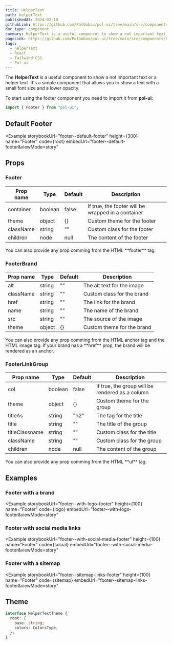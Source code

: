 ```yaml
---
title: HelperText
path: helperText
publishedAt: 2024-02-18
githubLink: https://github.com/PolGubau/pol-ui/tree/main/src/components/HelperText
doc_type: component
summary: HelperText is a useful component to show a not important text or a helper text. It's a simple component that allows you to show a text with a small font size and a low opacity.
pageLink: https://github.com/PolGubau/pol-ui/tree/main/src/components/HelperText
tags:
  - helperText
  - React
  - Tailwind CSS
  - Pol-ui
---
```






The **HelperText** is a useful component to show a not important text or a helper text. It's a simple component that allows you to show a text with a small font size and a lower opacity.

To start using the footer component you need to import it from **pol-ui**:

```jsx
import { Footer } from "pol-ui";
```

## Default Footer

<Example
  storybookUrl="footer--default-footer"
  height={300}
  name="Footer"
  code={root}
  embedUrl="footer--default-footer&viewMode=story"
>
  <RootCode />
</Example>

## Props

### Footer

| Prop name | Type    | Default | Description                                        |
| --------- | ------- | ------- | -------------------------------------------------- |
| container | boolean | false   | If true, the footer will be wrapped in a container |
| theme     | object  | {}      | Custom theme for the footer                        |
| className | string  | ""      | Custom class for the footer                        |
| children  | node    | null    | The content of the footer                          |

<Callout emoji="💡">
  You can also provide any prop comming from the HTML **footer** tag.
</Callout>

### FooterBrand

| Prop name | Type   | Default | Description                |
| --------- | ------ | ------- | -------------------------- |
| alt       | string | ""      | The alt text for the image |
| className | string | ""      | Custom class for the brand |
| href      | string | ""      | The link for the brand     |
| name      | string | ""      | The name of the brand      |
| src       | string | ""      | The source of the image    |
| theme     | object | {}      | Custom theme for the brand |

<Callout emoji="💡">
  You can also provide any prop comming from the HTML anchor tag and the HTML
  image tag. If your brand has a **href** prop, the brand will be rendered as an
  anchor.
</Callout>

### FooterLinkGroup

| Prop name      | Type    | Default | Description                                     |
| -------------- | ------- | ------- | ----------------------------------------------- |
| col            | boolean | false   | If true, the group will be rendered as a column |
| theme          | object  | {}      | Custom theme for the group                      |
| titleAs        | string  | "h2"    | The tag for the title                           |
| title          | string  | ""      | The title of the group                          |
| titleClassname | string  | ""      | Custom class for the title                      |
| className      | string  | ""      | Custom class for the group                      |
| children       | node    | null    | The content of the group                        |

<Callout emoji="💡">
  You can also provide any prop comming from the HTML **ul** tag.
</Callout>

## Examples

### Footer with a brand

<Example
  storybookUrl="footer--with-logo-footer"
  height={100}
  name="Footer"
  code={logo}
  embedUrl="footer--with-logo-footer&viewMode=story"
>
  <LogoCode />
</Example>

### Footer with social media links

<Example
  storybookUrl="footer--with-social-media-footer"
  height={100}
  name="Footer"
  code={social}
  embedUrl="footer--with-social-media-footer&viewMode=story"
>
  <SocialCode />
</Example>

### Footer with a sitemap

<Example
  storybookUrl="footer--sitemap-links-footer"
  height={100}
  name="Footer"
  code={sitemap}
  embedUrl="footer--sitemap-links-footer&viewMode=story"
>
  <SitemapCode />
</Example>

## Theme

```ts
interface HelperTextTheme {
  root: {
    base: string;
    colors: ColorsType;
  };
}
```
